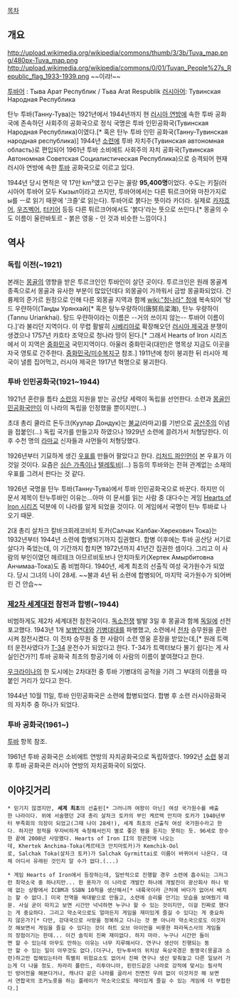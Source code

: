 [[목차]]
== 개요 ==
http://upload.wikimedia.org/wikipedia/commons/thumb/3/3b/Tuva_map.png/480px-Tuva_map.png
http://upload.wikimedia.org/wikipedia/commons/0/01/Tuvan_People%27s_Republic_flag_1933-1939.png
~~이랴!~~

[[투바어]] : Тыва Арат Республик / Tьвa Arat Respublik
[[러시아어]]: Тувинская Народная Республика

탄누 투바(Танну-Тува)는 1921년에서 1944년까지 현 [[러시아 연방]]에 속한 투바 공화국에 존속하던 사회주의 공화국으로 정식 국명은 투바 인민공화국(Тувинская Народная Республика)이였다.[* 혹은 탄누 투바 인민 공화국(Танну-Тувинская народная республика)] 1944년 [[소련]]에 투바 자치주(Тувинская автономная область)로 편입되어 1961년 투바 소비에트 사회주의 자치 공화국(Тувинская Автономная Советская Социалистическая Республика)으로 승격되어 현재 러시아 연방에 속한 [[투바]] 공화국으로 이르고 있다.

1944년 당시 면적은 약 17만 km²였고 인구는 꼴랑 '''95,400명'''이었다. 수도는 키질(러시아어 투바어 모두 Кызыл이라고 쓰지만, 투바어에서는 다른 튀르크어와 마찬가지로 ы를 ㅡ로 읽기 때문에 '크즐'로 읽는다). 투바어로 붉다는 뜻이라 카더라. 실제로 [[카자흐어]], [[우즈벡어]], [[터키어]] 등등 다른 튀르크어에서도 '붉다'라는 뜻으로 쓰인다.[* 몽골의 수도 이름이 울란바토르 - 붉은 영웅 - 인 것과 비슷한 느낌이다.]

== 역사 ==
=== 독립 이전(~1921) ===
본래는 [[몽골]]의 영향을 받은 투르크인인 투바인이 살던 곳이다. 투르크인은 원래 몽골계 종족으로서 몽골과 유사한 부분이 많았던데다 외몽골이 가까워서 금방 몽골화되었다. 건륭제의 준가르 원정으로 인해 다른 외몽골 지역과 함께 [[wiki:"청나라" 청]]에 복속되어 '탕드 우랸하이(Таңды Урянхай)[* 혹은 탕누우량하이(唐努烏梁海), 탄누 우량하이(Tannu Uriankhai). 탕드 우랸하이라는 이름은 --거의 쓰이지 않는-- 투바어 이름이다.]'라 불리던 지역이다. 이 무렵 활발히 [[시베리아]]로 확장해오던 [[러시아 제국]]과 분쟁이 생겼으나 1757년 캬흐타 조약으로 청나라 땅이 된다.[* 그래서 Hearts of Iron 시리즈에서 이 지역은 [[중화민국]] 국민지역이다. 아울러 중화민국(대만)은 명목상 지금도 이곳을 자국 영토로 간주한다. [[중화민국/미수복지구]] 참조.] 1911년에 청이 붕괴한 뒤 러시아 제국이 낼름 집어먹고, 러시아 제국은 1917년 혁명으로 붕괴한다.

=== 투바 인민공화국(1921~1944) ===
1921년 혼란을 틈타 [[소련]]의 지원을 받는 공산당 세력이 독립을 선언한다. 소련과 [[몽골]]인민공화국만이 이 나라의 독립을 인정했을 뿐이지만(...)

초대 총리 쿨라르 돈두크(Куулар Дондук)는 [[불교]](라마교)를 기반으로 [[공산주의]] 이념을 접붙인(...) 독립 국가를 만들고자 하였으나 1929년 소련에 끌려가서 처형당한다. 이후 수천 명의 [[라마교]] 신자들과 샤먼들이 처형당했다.

1926년부터 기묘하게 생긴 [[우표]]를 만들어 팔았다고 한다. [[리처드 파인먼]]이 본 우표가 이것일 것이다. 요즘은 [[심슨 가족]]이나 [[텔레토비]](...) 등등의 투바와는 전혀 관계없는 소재의 우표를 그려서 판다는 것 같다.

1926년 국명을 탄누 투바(Танну-Тува)에서 투바 인민공화국으로 바꾼다. 하지만 이 문서 제목이 탄누투바인 이유는...아마 이 문서를 읽는 사람 중 대다수는 게임 [[Hearts of Iron 시리즈]] 덕분에 이 나라를 알게 되었을 것이다. 이 게임에서 국명이 탄누 투바로 나오기 때문.

2대 총리 살차크 칼바크회레코비치 토카(Салчак Калбак-Хөрекович Тока)는 1932년부터 1944년 소련에 합병되기까지 집권했다. 합병 이후에는 투바 공산당 서기로 살다가 죽었는데, 이 기간까지 합치면 1972년까지 41년간 집권한 셈이다. 그리고 이 사람의 부인이였던 헤르테크 아므르비토브나 안치마토카(Хертек Амырбитовна Анчимаа-Тока)도 좀 비범하다. 1940년, 세계 최초의 선출직 여성 국가원수가 되었다. 당시 그녀의 나이 28세. ~~불과 4년 뒤 소련에 합병되어, 마지막 국가원수가 되어버린 건 안습~~

=== [[제2차 세계대전]] 참전과 합병(~1944) ===
비범하게도 제2차 세계대전 참전국이다. [[독소전쟁]] 발발 3일 후 몽골과 함께 [[독일]]에 선전포고했다. 1943년 1개 [[보병]]연대와 [[기병]]대대를 파병했고, 소련에서 [[전차]] 승무원을 훈련시켜 참전시켰다. 이 전차 승무원 중 한 사람이 소련 영웅 훈장을 받았는데,[* 원래 트랙터 운전사였다가 [[T-34]] 운전수가 되었다고 한다. T-34가 트랙터보다 몰기 쉽다는 게 사실인건가?!] 투바 공화국 최초의 항공기에 이 사람의 이름이 붙여졌다고 한다.

[[우크라이나]]의 한 도시에는 2차대전 중 투바 기병대의 공적을 기려 그 부대의 이름을 따 붙인 거리가 있다고 한다.

1944년 10월 11일, 투바 인민공화국은 소련에 합병되었다. 합병 후 소련 러시아공화국의 자치주 중 하나가 되었다. 

=== 투바 공화국(1961~) ===
[[투바]] 항목 참조.

1961년 투바 공화국은 소비에트 연방의 자치공화국으로 독립하였다. 1992년 [[소련]] 붕괴 후 투바 공화국은 러시아 연방의 자치공화국이 되었다. 

== 이야깃거리 ==
 * 믿기지 않겠지만, '''세계 최초'''의 선출된[* 그러니까 여왕이 아닌] 여성 국가원수를 배출한 나라이다. 위에 서술했던 2대 총리 살차크 토카의 부인 케르텍 안치마 토카가 1940년부터 부족회의 의장이 되었고(그때 나이 28세!), 세계 최초의 선출직 여성 국가원수라고 한다. 하지만 정적을 무자비하게 숙청해서인지 별로 좋은 평을 듣지는 못하는 듯. 96세로 장수한 끝에 2008년 사망했다. Hearts of Iron II의 장관진에 나오는데, Khertek Anchima-Toka(케르테크 안치마토카)가 Kemchik-Ool로, Salchak Toka(살차크 토카)가 Salchak Gyrmittai로 이름이 바뀌어서 나온다. 대체 어디서 유래된 것인지 알 수가 없다.(...)

 * 게임 Hearts of Iron에서 등장하는데, 일반적으로 진행할 경우 소련에 흡수되는 그저그런 최약소국 중 하나지만... 한 용자가 이 나라로 개발칸 하나에 개발진이 광산회사 하나 밖에 없는 상황에서 ICBM과 SSBN 10척을 생산해서[* 내륙국이라 근처에 바다가 없어서 배치는 할 수 없다.] 미국 전역을 쑥대밭으로 만들고, 소련에 승리를 안기는 모습을 보여줬기 때문. 사실 굳이 따지고 보면 시간만 넉넉하면 누구나 할 수 있는 것이지만, 이걸 진짜로 했다는 게 중요하다. 그리고 약소국으로도 얼마든지 게임을 재미있게 즐길 수 있다는 게 중요하지 않은가?[* 다만, 강대국으로 사방을 정복하고 다니는 것 뿐 아니라 약소국으로도 이것저것 해보면서 게임을 즐길 수 있다는 것이 하트 오브 아이언을 비롯한 파라독스사의 게임들의 장점이기는 한데... 이건 솔직히 진짜 재미없다. 하지 마라. 누구나 시간만 들이면 할 수 있는데 아무도 안하는 이유는 너무 지루해서다. 연구나 생산이 진행되는 동안 할 수 있는 일이 아무것도 없다.(더구나, 탄누투바의 위치상 육상국경은 동맹국(몽골과 소련)하고만 접해있는터라 특별히 위험요소도 없어서 진짜 연구나 생산 맞춰놓고 다른 일보러 가는게 더 나을 정도. 차라리 폴란드, 리투아니아, 핀란드같은 나라로 강적에 맞서는 필사적인 방어전을 해본다거나, 캐나다 같은 나라를 골라서 전면전 우려 없이 이것저것 해 보면서 연합국의 조커노릇을 하는 플레이가 약소국으로도 재미있게 즐길 수 있는 게임에 더 부합한다.]
